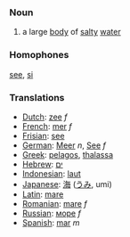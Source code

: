 ===Noun===
# a large [[body]] of [[salt]]y [[water]]
===Homophones===
[[see]], [[si]]
===Translations===
*[[Dutch]]: [[zee]] ''f''
*[[French]]: [[mer]] ''f''
*[[Frisian]]: [[see]]
*[[German]]: [[Meer]] ''n'', [[See]] ''f''
*[[Greek]]: [[pelagos]], [[thalassa]]
*[[Hebrew]]: [[ים]] 
*[[Indonesian]]: [[laut]]
*[[Japanese]]: [[海]] ([[うみ]], umi)
*[[Latin]]: [[mare]]
*[[Romanian]]: [[mare]] ''f''
*[[Russian]]: [[море]] ''f''
*[[Spanish]]: [[mar]] ''m''